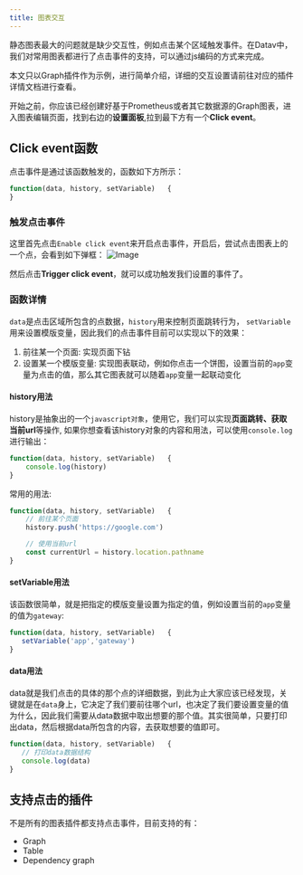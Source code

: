 ```yaml
---
title: 图表交互
---
```



静态图表最大的问题就是缺少交互性，例如点击某个区域触发事件。在Datav中，我们对常用图表都进行了点击事件的支持，可以通过js编码的方式来完成。

<TipCompat>本文只以Graph插件作为示例，进行简单介绍，详细的交互设置请前往对应的插件详情文档进行查看。</TipCompat>

开始之前，你应该已经创建好基于Prometheus或者其它数据源的Graph图表，进入图表编辑页面，找到右边的**设置面板**,拉到最下方有一个**Click event**。

## Click event函数
点击事件是通过该函数触发的，函数如下方所示：
```javascript
function(data, history, setVariable)   {
}
```

### 触发点击事件
这里首先点击`Enable click event`来开启点击事件，开启后，尝试点击图表上的一个点，会看到如下弹框：
<img class="block mx-auto sm:mx-0 sm:flex-shrink-0 h-96" src="/img/docs/panel-interactive-1.jpg" alt="Image" />

然后点击**Trigger click event**，就可以成功触发我们设置的事件了。

### 函数详情
`data`是点击区域所包含的点数据，`history`用来控制页面跳转行为， `setVariable`用来设置模版变量，因此我们的点击事件目前可以实现以下的效果：
1. 前往某一个页面: 实现页面下钻
2. 设置某一个模版变量: 实现图表联动，例如你点击一个饼图，设置当前的`app`变量为点击的值，那么其它图表就可以随着`app`变量一起联动变化

#### history用法
history是抽象出的一个`javascript对象`，使用它，我们可以实现**页面跳转、获取当前url**等操作, 如果你想查看该history对象的内容和用法，可以使用`console.log`进行输出：
```javascript
function(data, history, setVariable)   {
    console.log(history)
}
```

常用的用法:
```javascript
function(data, history, setVariable)   {
    // 前往某个页面
    history.push('https://google.com')

    // 使用当前url
    const currentUrl = history.location.pathname
}
```

#### setVariable用法
该函数很简单，就是把指定的模版变量设置为指定的值，例如设置当前的`app`变量的值为`gateway`: 
```javascript
function(data, history, setVariable)   {
   setVariable('app','gateway')
}
```

#### data用法
data就是我们点击的具体的那个点的详细数据，到此为止大家应该已经发现，关键就是在`data`身上，它决定了我们要前往哪个url，也决定了我们要设置变量的值为什么，因此我们需要从data数据中取出想要的那个值。其实很简单，只要打印出data，然后根据data所包含的内容，去获取想要的值即可。
```javascript
function(data, history, setVariable)   {
   // 打印data数据结构
   console.log(data)
}
```

## 支持点击的插件
不是所有的图表插件都支持点击事件，目前支持的有：
- Graph
- Table
- Dependency graph